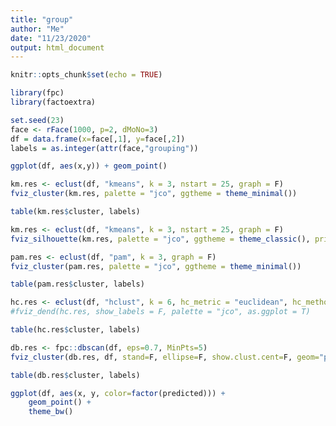 ```yaml
---
title: "group"
author: "Me"
date: "11/23/2020"
output: html_document
---
```


```r
knitr::opts_chunk$set(echo = TRUE)
```


```r
library(fpc)
library(factoextra)

set.seed(23)
face <- rFace(1000, p=2, dMoNo=3)
df = data.frame(x=face[,1], y=face[,2])
labels = as.integer(attr(face,"grouping"))
```

```r
ggplot(df, aes(x,y)) + geom_point()
```

```r
km.res <- eclust(df, "kmeans", k = 3, nstart = 25, graph = F)
fviz_cluster(km.res, palette = "jco", ggtheme = theme_minimal())
```

```r
table(km.res$cluster, labels)
```

```r
km.res <- eclust(df, "kmeans", k = 3, nstart = 25, graph = F)
fviz_silhouette(km.res, palette = "jco", ggtheme = theme_classic(), print.summary = F)
```
```r
pam.res <- eclust(df, "pam", k = 3, graph = F)
fviz_cluster(pam.res, palette = "jco", ggtheme = theme_minimal())
```
```r
table(pam.res$cluster, labels)
```


```r
hc.res <- eclust(df, "hclust", k = 6, hc_metric = "euclidean", hc_method = "ward.D2", graph = F)
#fviz_dend(hc.res, show_labels = F, palette = "jco", as.ggplot = T)
```

```r
table(hc.res$cluster, labels)
```

```r
db.res <- fpc::dbscan(df, eps=0.7, MinPts=5)
fviz_cluster(db.res, df, stand=F, ellipse=F, show.clust.cent=F, geom="point", palette="jco", ggtheme= theme_classic())
```
```r
table(db.res$cluster, labels)
```


```r
ggplot(df, aes(x, y, color=factor(predicted))) + 
    geom_point() + 
    theme_bw()
```